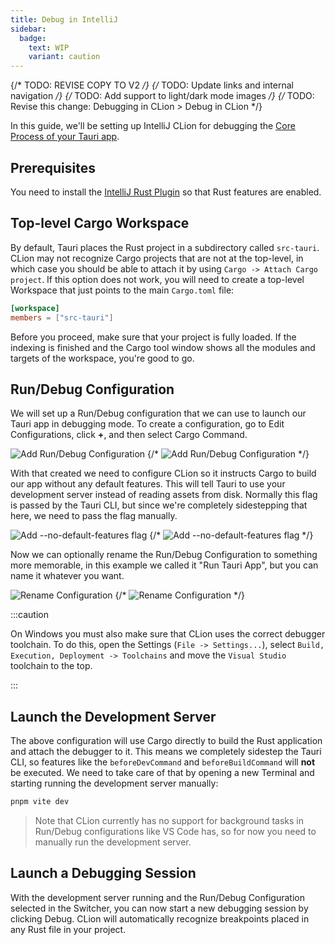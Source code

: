 ```yaml
---
title: Debug in IntelliJ
sidebar:
  badge:
    text: WIP
    variant: caution
---
```


{/* TODO: REVISE COPY TO V2 */}
{/* TODO: Update links and internal navigation */}
{/* TODO: Add support to light/dark mode images */}
{/* TODO: Revise this change: Debugging in CLion > Debug in CLion */}

In this guide, we'll be setting up IntelliJ CLion for debugging the [Core Process of your Tauri app](/concept/process-model/#the-core-process).

## Prerequisites

You need to install the [IntelliJ Rust Plugin](https://plugins.jetbrains.com/plugin/8182-rust/docs) so that Rust features are enabled.

## Top-level Cargo Workspace

By default, Tauri places the Rust project in a subdirectory called `src-tauri`. CLion may not recognize Cargo projects that are not at the top-level, in which case you should be able to attach it by using `Cargo -> Attach Cargo project`. If this option does not work, you will need to create a top-level Workspace that just points to the main `Cargo.toml` file:

```toml title=Cargo.toml
[workspace]
members = ["src-tauri"]
```

Before you proceed, make sure that your project is fully loaded. If the indexing is finished and the Cargo tool window shows all the modules and targets of the workspace, you're good to go.

## Run/Debug Configuration

We will set up a Run/Debug configuration that we can use to launch our Tauri app in debugging mode. To create a configuration, go to Edit Configurations, click **+**, and then select Cargo Command.

![Add Run/Debug Configuration](@assets/develop/Debug/rustrover/add-cargo-config-light.png)
{/* ![Add Run/Debug Configuration](@assets/debugging/clion/add-cargo-config-dark.png#gh-dark-mode-only) */}

With that created we need to configure CLion so it instructs Cargo to build our app without any default features. This will tell Tauri to use your development server instead of reading assets from disk. Normally this flag is passed by the Tauri CLI, but since we're completely sidestepping that here, we need to pass the flag manually.

![Add `--no-default-features` flag](@assets/develop/Debug/rustrover/set-no-default-features-light.png)
{/* ![Add `--no-default-features` flag](@assets/develop/Debug/rustrover/set-no-default-features-dark.png#gh-dark-mode-only) */}

Now we can optionally rename the Run/Debug Configuration to something more memorable, in this example we called it "Run Tauri App", but you can name it whatever you want.

![Rename Configuration](@assets/develop/Debug/rustrover/rename-configuration-light.png)
{/* ![Rename Configuration](@assets/develop/Debug/rustrover/rename-configuration-dark.png#gh-dark-mode-only) */}

:::caution

On Windows you must also make sure that CLion uses the correct debugger toolchain. To do this, open the Settings (`File -> Settings...`), select `Build, Execution, Deployment -> Toolchains` and move the `Visual Studio` toolchain to the top.

:::

## Launch the Development Server

The above configuration will use Cargo directly to build the Rust application and attach the debugger to it. This means we completely sidestep the Tauri CLI, so features like the `beforeDevCommand` and `beforeBuildCommand` will **not** be executed. We need to take care of that by opening a new Terminal and starting running the development server manually:

```sh
pnpm vite dev
```

> Note that CLion currently has no support for background tasks in Run/Debug configurations like VS Code has, so for now you need to manually run the development server.

## Launch a Debugging Session

With the development server running and the Run/Debug Configuration selected in the Switcher, you can now start a new debugging session by clicking Debug. CLion will automatically recognize breakpoints placed in any Rust file in your project.
